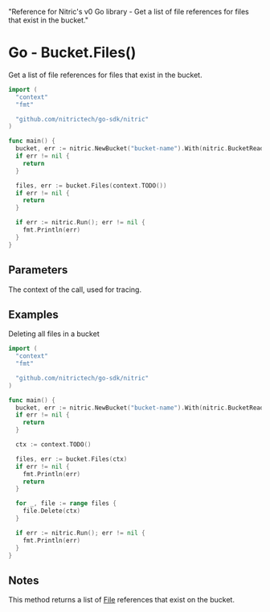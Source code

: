   "Reference for Nitric's v0 Go library - Get a list of file references for files that exist in the bucket."

# Go - Bucket.Files()

Get a list of file references for files that exist in the bucket.

```go
import (
  "context"
  "fmt"

  "github.com/nitrictech/go-sdk/nitric"
)

func main() {
  bucket, err := nitric.NewBucket("bucket-name").With(nitric.BucketReading)
  if err != nil {
    return
  }

  files, err := bucket.Files(context.TODO())
  if err != nil {
    return
  }

  if err := nitric.Run(); err != nil {
    fmt.Println(err)
  }
}
```

## Parameters

<Properties>
  <Property name="ctx" required type="context">
    The context of the call, used for tracing.
  </Property>
</Properties>

## Examples

Deleting all files in a bucket

```go
import (
  "context"
  "fmt"

  "github.com/nitrictech/go-sdk/nitric"
)

func main() {
  bucket, err := nitric.NewBucket("bucket-name").With(nitric.BucketReading)
  if err != nil {
    return
  }

  ctx := context.TODO()

  files, err := bucket.Files(ctx)
  if err != nil {
    fmt.Println(err)
    return
  }

  for _, file := range files {
    file.Delete(ctx)
  }

  if err := nitric.Run(); err != nil {
    fmt.Println(err)
  }
}
```

## Notes

This method returns a list of [File](./bucket-file) references that exist on the bucket.

